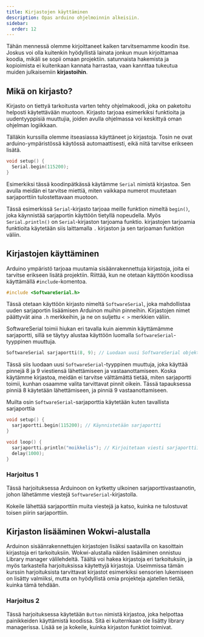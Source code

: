 ```yaml
---
title: Kirjastojen käyttäminen
description: Opas arduino ohjelmoinnin alkeisiin.
sidebar:
  order: 12
---
```



Tähän mennessä olemme kirjoittaneet kaiken tarvitsemamme koodin itse. Joskus voi olla kuitenkin hyödyllistä lainata jonkun muun
kirjoittamaa koodia, mikäli se sopii omaan projektiin. satunnaista hakemista ja kopioimista ei kuitenkaan kannata harrastaa, vaan
kannttaa tukeutua muiden julkaisemiin **kirjastoihin**.


## Mikä on kirjasto?
Kirjasto on tiettyä tarkoitusta varten tehty ohjelmakoodi, joka on paketoitu helposti käytettävään muotoon. Kirjasto tarjoaa
esimerkiksi funktioita ja uudentyyppisiä muuttujia, joiden avulla ohjelmassa voi keskittyä oman ohjelman logiikkaan.

Tälläkin kurssilla olemme itseasiassa käyttäneet jo kirjastoja. Tosin ne ovat arduino-ympäristössä käytössä automaattisesti, eikä
niitä tarvitse erikseen lisätä.

```c
void setup() {
  Serial.begin(115200);
}
```

Esimerkiksi tässä koodinpätkässä käytämme `Serial` nimistä kirjastoa. Sen avulla meidän ei tarvitse miettiä, miten vaikkapa
numerot muutetaan sarjaporttiin tulostettavaan muotoon.

Tässä esimerkissä `Serial`-kirjasto tarjoaa meille funktion nimeltä `begin()`, joka käynnistää sarjaportin käyttöön tietyllä
nopeudella. Myös `Serial.println()` on `Serial`-kirjaston tarjoama funktio. kirjastojen tarjoamia funktioita käytetään siis
laittamalla `.` kirjaston ja sen tarjoaman funktion väliin.

## Kirjastojen käyttäminen

Arduino ympäristö tarjoaa muutamia sisäänrakennettuja kirjastoja, joita ei tarvitse erikseen lisätä projektiin. Riittää, kun ne
otetaan käyttöön koodissa käyttämällä `#include`-komentoa.

```c
#include <SoftwareSerial.h>
```

Tässä otetaan käyttöön kirjasto nimeltä `SoftwareSerial`, joka mahdollistaa uuden sarjaportin lisäämisen Arduinon muihin
pinneihin. Kirjastojen nimet päättyvät aina `.h` merkkeihin, ja ne on suljettu `< >` merkkien väliin.

SoftwareSerial toimii hiukan eri tavalla kuin aiemmin käyttämämme sarjaportti, sillä se täytyy alustaa käyttöön luomalla
`SoftwareSerial`-tyyppinen muuttuja.

```c
SoftwareSerial sarjaportti(8, 9); // Luodaan uusi SoftwareSerial objekti nimellä sarjaportti pinneihin 8 ja 9
```

Tässä siis luodaan uusi `SoftwareSerial`-tyyppinen muuttuja, joka käyttää pinnejä 8 ja 9 viestiensä lähettämiseen ja
vastaanottamiseen. Koska käytämme kirjastoa, meidän ei tarvitse välttämättä tietää, miten sarjaportti toimii, kunhan osaamme
valita tarvittavat pinnit oikein. Tässä tapauksessa pinniä 8 käytetään lähettämiseen, ja pinniä 9 vastaanottamiseen.

Muilta osin `SoftwareSerial`-sarjaporttia käytetään kuten tavallista sarjaporttia

```c
void setup() {
  sarjaportti.begin(115200); // Käynnistetään sarjaportti
}

void loop() {
  sarjaportti.println("moikkelis"); // Kirjoitetaan viesti sarjaporttiin
  delay(1000);
}
```

### Harjoitus 1

Tässä harjoituksessa Arduinoon on kytketty ulkoinen sarjaporttivastaanotin, johon lähetämme viestejä `SoftwareSerial`-kirjastolla.

<LinkCard title="Harjoitus 1" href="https://wokwi.com/projects/414885809789160449" target="_blank" rel="noopener noreferrer" />

Kokeile lähettää sarjaporttiin muita viestejä ja katso, kuinka ne tulostuvat toisen piirin sarjaporttiin.

## Kirjaston lisääminen Wokwi-alustalla

Arduinon sisäänrakennettujen kirjastojen lisäksi saatavilla on kasoittain kirjastoja eri tarkoituksiin. Wokwi-alustalla näiden
lisääminen onnistuu Library manager välilehdeltä. Täältä voi hakea kirjastoja eri tarkoituksiin, ja myös tarkastella
harjoituksissa käytettyjä kirjastoja. Useimmissa tämän kurssin harjoituksista tarvittavat kirjastot esimerkiksi sensorien
lukemiseen on lisätty valmiiksi, mutta on hyödyllistä omia projekteja ajatellen tietää, kuinka tämä tehdään.

### Harjoitus 2

Tässä harjoituksessa käytetään `Button` nimistä kirjastoa, joka helpottaa painikkeiden käyttämistä koodissa. Sitä ei kuiternkaan
ole lisätty library managerissa. Lisää se ja kokeile, kuinka kirjaston funktiot toimivat.

<LinkCard title="Harjoitus 2" href="https://wokwi.com/projects/414905558544065537" target="_blank" rel="noopener noreferrer" />
